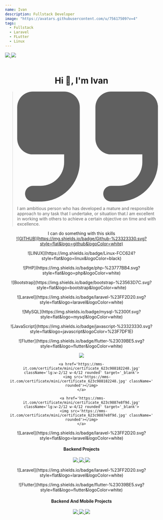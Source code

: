 ```yaml
---
name: Ivan
description: Fullstack Developer
image: "https://avatars.githubusercontent.com/u/75617509?v=4"
tags:
  - Fullstack
  - Laravel
  - FLutter
  - Linux
---
```


<div  className="flex flex-col-reverse md:flex-row justify-center items-center  md:items-start ">
 <a target='_blank' href="https://github.com/Ivankali2020" className="h-28 w-28  rounded overflow-hidden md:mr-10">
    <img src="https://avatars.githubusercontent.com/u/75617509?v=4" />
  </a>
  <a target='_blank' title='READ' href="https://my.wikipedia.org/wiki/%E1%80%80%E1%80%9A%E1%80%94%E1%80%BA%E1%80%B8%E1%80%9C%E1%80%B0%E1%80%99%E1%80%BB%E1%80%AD%E1%80%AF%E1%80%B8" ><img className="w-48 mb-10 rounded  h-28" src="https://upload.wikimedia.org/wikipedia/commons/thumb/6/63/Flag_of_the_Kayan_people.svg/1600px-Flag_of_the_Kayan_people.svg.png?20220808115945"/></a>
</div>
<br/>
<h1 align="center " className="text-amber-400 font-bold ">
Hi 👋, I'm Ivan
</h1>


<div className="flex justify-center   ">
<blockquote  class="text-xl italic font-semibold text-gray-100 dark:text-white md:w-6/12">
    <svg class="w-8 h-8 text-gray-200 dark:text-gray-400 mb-4" aria-hidden="true" xmlns="http://www.w3.org/2000/svg" fill="currentColor" viewBox="0 0 18 14">
        <path d="M6 0H2a2 2 0 0 0-2 2v4a2 2 0 0 0 2 2h4v1a3 3 0 0 1-3 3H2a1 1 0 0 0 0 2h1a5.006 5.006 0 0 0 5-5V2a2 2 0 0 0-2-2Zm10 0h-4a2 2 0 0 0-2 2v4a2 2 0 0 0 2 2h4v1a3 3 0 0 1-3 3h-1a1 1 0 0 0 0 2h1a5.006 5.006 0 0 0 5-5V2a2 2 0 0 0-2-2Z"/>
    </svg>
   <p className="text-xs md:text-sm mt-3 ">
                        I am ambitious person who has
                        developed a mature and responsible
                        approach to any task that I undertake,
                        or situation that.I am excellent in
                        working with others to achieve a
                        certain objective on time and with
                        excellence.
</p>
</blockquote>
</div>


<div align="center">
<div className='text-slat-100 my-5 '>I can do something with this skills</div>
  <div className="flex flex-row gap-3 mt-3 justify-center">
    <a target='_blank' href="https://github.com/Ivankali2020">![GITHUB](https://img.shields.io/badge/Github-%23323330.svg?style=flat&logo=github&logoColor=white)</a>
    <p>![LINUX](https://img.shields.io/badge/Linux-FCC624?style=flat&logo=linux&logoColor=black)</p>
    <p>![PHP](https://img.shields.io/badge/php-%23777BB4.svg?style=flat&logo=php&logoColor=white)</p>
    <p className="hidden md:block" >![Bootstrap](https://img.shields.io/badge/bootstrap-%23563D7C.svg?style=flat&logo=bootstrap&logoColor=white)</p>
    <p>![Laravel](https://img.shields.io/badge/laravel-%23FF2D20.svg?style=flat&logo=laravel&logoColor=white)</p>
    <p className="hidden md:block" >![MySQL](https://img.shields.io/badge/mysql-%2300f.svg?style=flat&logo=mysql&logoColor=white)</p>
    <p className="hidden md:block" >![JavaScript](https://img.shields.io/badge/javascript-%23323330.svg?style=flat&logo=javascript&logoColor=%23F7DF1E)</p>
    <p className="hidden md:block" >![Flutter](https://img.shields.io/badge/flutter-%23039BE5.svg?style=flat&logo=flutter&logoColor=white)</p>
  </div>


  <div className='my-10 flex gap-2 justify-center '>
    <a href='https://mms-it.com/certificate/mini/certificate_5ffbe00b8858c.jpg' className='lg:w-2/12 w-4/12 rounded' target='_blank'>
      <img src='https://mms-it.com/certificate/mini/certificate_5ffbe00b8858c.jpg' className=' rounded'></img>
    </a>

    <a href='https://mms-it.com/certificate/mini/certificate_623c988182248.jpg' className='lg:w-2/12 w-4/12 rounded' target='_blank'>
         <img src='https://mms-it.com/certificate/mini/certificate_623c988182248.jpg' className=' rounded'></img>
    </a>

     <a href='https://mms-it.com/certificate/mini/certificate_623c9887e8f9d.jpg' className='lg:w-2/12 w-4/12 rounded' target='_blank'>
      <img src='https://mms-it.com/certificate/mini/certificate_623c9887e8f9d.jpg' className=' rounded'></img>
    </a>

  </div>


<div className='md:w-6/12 mx-auto '>

  <div class='flex justify-start gap-3 items-center '>
    <p>![Laravel](https://img.shields.io/badge/laravel-%23FF2D20.svg?style=flat&logo=laravel&logoColor=white)</p>
    <h4 className='uppercase '>Backend Projects</h4>
  </div>
  <div className='mb-8 mt-3  flex gap-2 justify-start '>
    <a href='https://play.google.com/store/apps/details?id=com.hapeyecoltd.food.com.mm&hl=en&gl=US' target='_blank'>
        <img src='https://play-lh.googleusercontent.com/ViOHsGL1lPmMxge79Qek6W3x8bnt7KY2PjUiD-Ewih7dsm0_U-WkZeoDOjinzNjopYkl=w480-h960-rw' className='w-10 h-10  rounded-full '></img>
    </a>
    <a href='https://play.google.com/store/apps/details?id=com.hapeye.kweelamin&hl=en&gl=US' target='_blank'>
        <img src='https://play-lh.googleusercontent.com/IRI91YVNDTk6WCBaKYM2ghpA8A41356N9ZE-gf1ezBPiCBSw5lRtfhw_vXH1wmnW4Q=w480-h960-rw' className='w-10 h-10  rounded-full '></img>
    </a>
     <a href='https://play.google.com/store/apps/details?id=com.hapeyecoltd.shwephoneshein&hl=en&gl=US' target='_blank'>
        <img src='https://play-lh.googleusercontent.com/lvv5p0FjvIC6WBIkxjDZCxxuxHfmxgOEDqqxvfBjgpB-h3gRmeM22HZ-T6Zm1c0cyx4=w480-h960-rw' className='w-10 h-10  rounded-full '></img>
    </a>
  </div>

 <div class='flex justify-start gap-3 items-start flex-col md:flex-row  '>
    <div class='flex gap-2  '>
    <p>![Laravel](https://img.shields.io/badge/laravel-%23FF2D20.svg?style=flat&logo=laravel&logoColor=white)</p>
    <p  >![Flutter](https://img.shields.io/badge/flutter-%23039BE5.svg?style=flat&logo=flutter&logoColor=white)</p>
    </div>
    <h4 className='uppercase '>Backend And Mobile Projects</h4>
  </div>
  <div className='mb-8 mt-3   flex gap-2 justify-start '>
    <a href='https://play.google.com/store/apps/details?id=com.mawkon.hapeye.lms&hl=en&gl=US' target='_blank'>
        <img src='https://play-lh.googleusercontent.com/6RMOQvJbVHnHqMyYwIJdLprfZSrXj1QmKshXzqlGD8rm7CHWtN8EO3FnqONdv8IOdg=w480-h960-rw' className='w-10 h-10  rounded-full '></img>
    </a>
    <a href='https://play.google.com/store/apps/details?id=com.hapeye.gold.mobile&hl=en&gl=US' target='_blank'>
        <img src='https://play-lh.googleusercontent.com/oQz24unBKTohyPnZaG-gYNIgCY6lG1ziTOAusNVSVNd5B975ZhQHR0xeMSFwSi-DUA=w480-h960-rw' className='w-10 h-10  rounded-full '></img>
    </a>
  <a href='https://play.google.com/store/apps/details?id=com.kosailms.app&hl=en&gl=US' target='_blank'>
        <img src='https://play-lh.googleusercontent.com/bvaTbFZd0IAHlniX921bLbGYKFDR8mGpKnBl3_83DRuoTcBM7RYhbfrxxg__ra3si5SK=w480-h960-rw' className='w-10 h-10  rounded-full '></img>
    </a>

  </div>





</div>



</div>